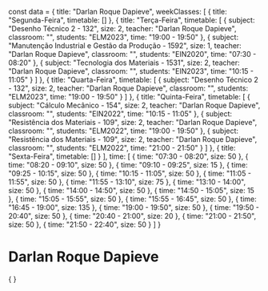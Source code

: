 const data = {
  title: "Darlan Roque Dapieve",
  weekClasses: [
    {
      title: "Segunda-Feira",
      timetable: []
    },
    {
      title: "Terça-Feira",
      timetable: [
        {
          subject: "Desenho Técnico 2 - 132",
          size: 2,
          teacher: "Darlan Roque Dapieve",
          classroom: "",
          students: "ELM2023",
          time: "19:00 - 19:50"
        },
        {
          subject: "Manutenção Industrial e Gestão da Produção - 1592",
          size: 1,
          teacher: "Darlan Roque Dapieve",
          classroom: "",
          students: "EIN2020",
          time: "07:30 - 08:20"
        },
        {
          subject: "Tecnologia dos Materiais - 1531",
          size: 2,
          teacher: "Darlan Roque Dapieve",
          classroom: "",
          students: "EIN2023",
          time: "10:15 - 11:05"
        }
      ]
    },
    {
      title: "Quarta-Feira",
      timetable: [
        {
          subject: "Desenho Técnico 2 - 132",
          size: 2,
          teacher: "Darlan Roque Dapieve",
          classroom: "",
          students: "ELM2023",
          time: "19:00 - 19:50"
        }
      ]
    },
    {
      title: "Quinta-Feira",
      timetable: [
        {
          subject: "Cálculo Mecânico - 154",
          size: 2,
          teacher: "Darlan Roque Dapieve",
          classroom: "",
          students: "EIN2022",
          time: "10:15 - 11:05"
        },
        {
          subject: "Resistência dos Materiais - 109",
          size: 2,
          teacher: "Darlan Roque Dapieve",
          classroom: "",
          students: "ELM2022",
          time: "19:00 - 19:50"
        },
        {
          subject: "Resistência dos Materiais - 109",
          size: 2,
          teacher: "Darlan Roque Dapieve",
          classroom: "",
          students: "ELM2022",
          time: "21:00 - 21:50"
        }
      ]
    },
    {
      title: "Sexta-Feira",
      timetable: []
    }
  ],
  time: [
    {
      time: "07:30 - 08:20",
      size: 50
    },
    {
      time: "08:20 - 09:10",
      size: 50
    },
    {
      time: "09:10 - 09:25",
      size: 15
    },
    {
      time: "09:25 - 10:15",
      size: 50
    },
    {
      time: "10:15 - 11:05",
      size: 50
    },
    {
      time: "11:05 - 11:55",
      size: 50
    },
    {
      time: "11:55 - 13:10",
      size: 75
    },
    {
      time: "13:10 - 14:00",
      size: 50
    },
    {
      time: "14:00 - 14:50",
      size: 50
    },
    {
      time: "14:50 - 15:05",
      size: 15
    },
    {
      time: "15:05 - 15:55",
      size: 50
    },
    {
      time: "15:55 - 16:45",
      size: 50
    },
    {
      time: "16:45 - 19:00",
      size: 135
    },
    {
      time: "19:00 - 19:50",
      size: 50
    },
    {
      time: "19:50 - 20:40",
      size: 50
    },
    {
      time: "20:40 - 21:00",
      size: 20
    },
    {
      time: "21:00 - 21:50",
      size: 50
    },
    {
      time: "21:50 - 22:40",
      size: 50
    }
  ]
}

# Darlan Roque Dapieve

<div>
    {
        <Grid
            title={data.title} 
            weekClasses={data.weekClasses} 
            time={data.time}
        />
    }
</div>